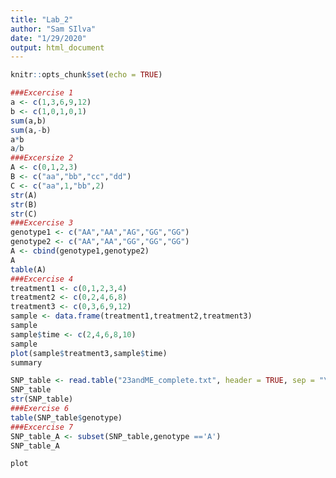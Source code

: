 ```yaml
---
title: "Lab_2"
author: "Sam SIlva"
date: "1/29/2020"
output: html_document
---
```


```r
knitr::opts_chunk$set(echo = TRUE)
```



```r
###Excercise 1
a <- c(1,3,6,9,12)
b <- c(1,0,1,0,1)
sum(a,b)
sum(a,-b)
a*b
a/b
###Excersize 2
A <- c(0,1,2,3)
B <- c("aa","bb","cc","dd")
C <- c("aa",1,"bb",2)
str(A)
str(B)
str(C)
###Excercise 3
genotype1 <- c("AA","AA","AG","GG","GG")
genotype2 <- c("AA","AA","GG","GG","GG")
A <- cbind(genotype1,genotype2)
A
table(A)
###Excercise 4
treatment1 <- c(0,1,2,3,4)
treatment2 <- c(0,2,4,6,8)
treatment3 <- c(0,3,6,9,12)
sample <- data.frame(treatment1,treatment2,treatment3)
sample
sample$time <- c(2,4,6,8,10)
sample
plot(sample$treatment3,sample$time)
summary
```



```r
SNP_table <- read.table("23andME_complete.txt", header = TRUE, sep = "\t")
SNP_table
str(SNP_table)
###Exercise 6
table(SNP_table$genotype)
###Excercise 7
SNP_table_A <- subset(SNP_table,genotype =='A')
SNP_table_A

plot
```
